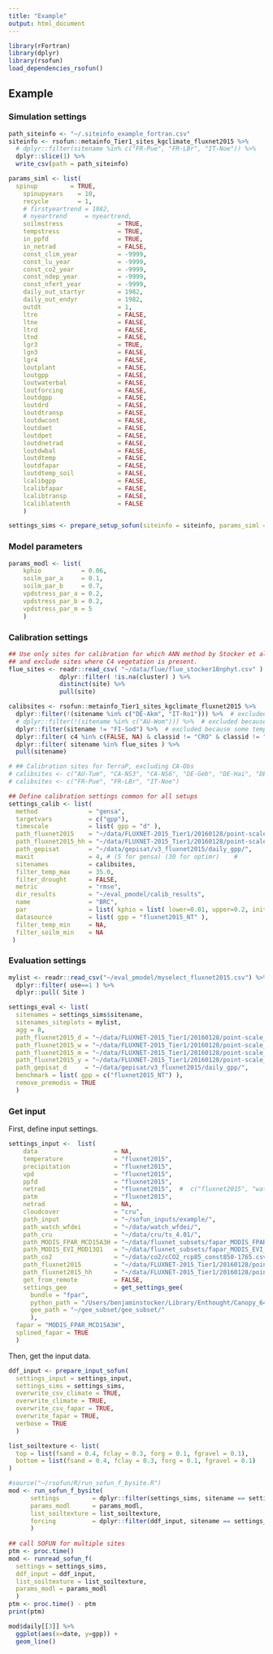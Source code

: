 ```yaml
---
title: "Example"
output: html_document
---
```


```r
library(rFortran)
library(dplyr)
library(rsofun)
load_dependencies_rsofun()
```

## Example

### Simulation settings

```r
path_siteinfo <- "~/.siteinfo_example_fortran.csv"
siteinfo <- rsofun::metainfo_Tier1_sites_kgclimate_fluxnet2015 %>% 
  # dplyr::filter(sitename %in% c("FR-Pue", "FR-LBr", "IT-Noe")) %>%
  dplyr::slice(1) %>% 
  write_csv(path = path_siteinfo)
```


```r
params_siml <- list(
  spinup         = TRUE,
	spinupyears    = 10,
	recycle        = 1,
	# firstyeartrend = 1982,
	# nyeartrend     = nyeartrend,
	soilmstress               = TRUE,
	tempstress                = TRUE,
	in_ppfd                   = TRUE,
	in_netrad                 = FALSE,
	const_clim_year           = -9999,
	const_lu_year             = -9999,
	const_co2_year            = -9999,
	const_ndep_year           = -9999,
	const_nfert_year          = -9999,
	daily_out_startyr         = 1982,
	daily_out_endyr           = 1982,
	outdt                     = 1,
	ltre                      = FALSE,
	ltne                      = FALSE,
	ltrd                      = FALSE,
	ltnd                      = FALSE,
	lgr3                      = TRUE,
	lgn3                      = FALSE,
	lgr4                      = FALSE,
	loutplant                 = FALSE,
	loutgpp                   = FALSE,
	loutwaterbal              = FALSE,
	loutforcing               = FALSE,
	loutdgpp                  = FALSE,
	loutdrd                   = FALSE,
	loutdtransp               = FALSE,
	loutdwcont                = FALSE,
	loutdaet                  = FALSE,
	loutdpet                  = FALSE,
	loutdnetrad               = FALSE,
	loutdwbal                 = FALSE,
	loutdtemp                 = FALSE,
	loutdfapar                = FALSE,
	loutdtemp_soil            = FALSE,
	lcalibgpp                 = FALSE,
	lcalibfapar               = FALSE,
	lcalibtransp              = FALSE,
	lcaliblatenth             = FALSE
	)

settings_sims <- prepare_setup_sofun(siteinfo = siteinfo, params_siml = params_siml)
```

<!-- ### Site parameters -->
<!-- ```{r} -->
<!-- params_site <- list( -->
<!-- 	longitude = 10.0, -->
<!-- 	latitude  = 44.0, -->
<!-- 	altitude  = 300.0, -->
<!-- 	soilcode  = 1, -->
<!-- 	whc       = 200.0 -->
<!-- 	) -->
<!-- ``` -->

### Model parameters
```r
params_modl <- list(
	kphio           = 0.06,
	soilm_par_a     = 0.1,
	soilm_par_b     = 0.7,
	vpdstress_par_a = 0.2,
	vpdstress_par_b = 0.2,
	vpdstress_par_m = 5
	)
```

### Calibration settings

```r
## Use only sites for calibration for which ANN method by Stocker et al. (2018) worked fine,
## and exclude sites where C4 vegetation is present.
flue_sites <- readr::read_csv( "~/data/flue/flue_stocker18nphyt.csv" ) %>%
              dplyr::filter( !is.na(cluster) ) %>% 
              distinct(site) %>% 
              pull(site)

calibsites <- rsofun::metainfo_Tier1_sites_kgclimate_fluxnet2015 %>% 
  dplyr::filter(!(sitename %in% c("DE-Akm", "IT-Ro1"))) %>%  # excluded because fapar data could not be downloaded (WEIRD)
  # dplyr::filter(!(sitename %in% c("AU-Wom"))) %>%  # excluded because no GPP data was found in FLUXNET file
  dplyr::filter(sitename != "FI-Sod") %>%  # excluded because some temperature data is missing
  dplyr::filter( c4 %in% c(FALSE, NA) & classid != "CRO" & classid != "WET" ) %>%
  dplyr::filter( sitename %in% flue_sites ) %>%
  pull(sitename)

# ## Calibration sites for TerraP, excluding CA-Obs
# calibsites <- c("AU-Tum", "CA-NS3", "CA-NS6", "DE-Geb", "DE-Hai", "DE-Kli", "FI-Hyy", "FR-Fon", "FR-LBr", "FR-Pue", "IT-Cpz", "NL-Loo", "US-Ha1", "US-MMS", "US-UMB", "US-WCr")
# calibsites <- c("FR-Pue", "FR-LBr", "IT-Noe")

## Define calibration settings common for all setups
settings_calib <- list(
  method              = "gensa",
  targetvars          = c("gpp"),
  timescale           = list( gpp = "d" ),
  path_fluxnet2015    = "~/data/FLUXNET-2015_Tier1/20160128/point-scale_none_1d/original/unpacked/",
  path_fluxnet2015_hh = "~/data/FLUXNET-2015_Tier1/20160128/point-scale_none_0.5h/original/unpacked/",
  path_gepisat        = "~/data/gepisat/v3_fluxnet2015/daily_gpp/",
  maxit               = 4, # (5 for gensa) (30 for optimr)    #
  sitenames           = calibsites,
  filter_temp_max     = 35.0,
  filter_drought      = FALSE,
  metric              = "rmse",
  dir_results         = "~/eval_pmodel/calib_results",
  name                = "BRC",
  par                 = list( kphio = list( lower=0.01, upper=0.2, init=0.05 ) ),
  datasource          = list( gpp = "fluxnet2015_NT" ),
  filter_temp_min     = NA,
  filter_soilm_min    = NA
 )
```


### Evaluation settings

```r
mylist <- readr::read_csv("~/eval_pmodel/myselect_fluxnet2015.csv") %>% 
  dplyr::filter( use==1 ) %>% 
  dplyr::pull( Site )

settings_eval <- list(
  sitenames = settings_sims$sitename,
  sitenames_siteplots = mylist,
  agg = 8,
  path_fluxnet2015_d = "~/data/FLUXNET-2015_Tier1/20160128/point-scale_none_1d/original/unpacked/",
  path_fluxnet2015_w = "~/data/FLUXNET-2015_Tier1/20160128/point-scale_none_7d/original/unpacked/",
  path_fluxnet2015_m = "~/data/FLUXNET-2015_Tier1/20160128/point-scale_none_1m/original/unpacked/",
  path_fluxnet2015_y = "~/data/FLUXNET-2015_Tier1/20160128/point-scale_none_1y/original/unpacked/",
  path_gepisat_d     = "~/data/gepisat/v3_fluxnet2015/daily_gpp/",
  benchmark = list( gpp = c("fluxnet2015_NT") ),
  remove_premodis = TRUE
  )
```

### Get input

First, define input settings.
```r
settings_input <-  list(
    data                     = NA,
    temperature              = "fluxnet2015",
    precipitation            = "fluxnet2015",
    vpd                      = "fluxnet2015",
    ppfd                     = "fluxnet2015",
    netrad                   = "fluxnet2015",  #  c("fluxnet2015", "watch_wfdei"),
    patm                     = "fluxnet2015",
    netrad                   = NA,
    cloudcover               = "cru",
    path_input               = "~/sofun_inputs/example/",
    path_watch_wfdei         = "~/data/watch_wfdei/",
    path_cru                 = "~/data/cru/ts_4.01/",
    path_MODIS_FPAR_MCD15A3H = "~/data/fluxnet_subsets/fapar_MODIS_FPAR_MCD15A3H_gee_MCD15A3H_fluxnet2015_gee_subset/",
    path_MODIS_EVI_MOD13Q1   = "~/data/fluxnet_subsets/fapar_MODIS_EVI_MOD13Q1_gee_MOD13Q1_fluxnet2015_gee_subset/",
    path_co2                 = "~/data/co2/cCO2_rcp85_const850-1765.csv",
    path_fluxnet2015         = "~/data/FLUXNET-2015_Tier1/20160128/point-scale_none_1d/original/unpacked/",
    path_fluxnet2015_hh      = "~/data/FLUXNET-2015_Tier1/20160128/point-scale_none_0.5h/original/unpacked/",
    get_from_remote          = FALSE,
    settings_gee             = get_settings_gee( 
      bundle = "fpar", 
      python_path = "/Users/benjaminstocker/Library/Enthought/Canopy_64bit/User/bin/python",
      gee_path = "~/gee_subset/gee_subset/"
      ),
  fapar = "MODIS_FPAR_MCD15A3H",
  splined_fapar = TRUE
  )
```


Then, get the input data.
```r
ddf_input <- prepare_input_sofun(
  settings_input = settings_input,
  settings_sims = settings_sims,
  overwrite_csv_climate = TRUE,
  overwrite_climate = TRUE,
  overwrite_csv_fapar = TRUE,
  overwrite_fapar = TRUE,
  verbose = TRUE
  )
```


```r
list_soiltexture <- list(
  top = list(fsand = 0.4, fclay = 0.3, forg = 0.1, fgravel = 0.1),
  bottom = list(fsand = 0.4, fclay = 0.3, forg = 0.1, fgravel = 0.1)
)

#source("~/rsofun/R/run_sofun_f_bysite.R")
mod <- run_sofun_f_bysite( 
      settings         = dplyr::filter(settings_sims, sitename == settings_sims$sitename[1]), 
      params_modl      = params_modl, 
      list_soiltexture = list_soiltexture,
      forcing          = dplyr::filter(ddf_input, sitename == settings_sims$sitename[1])
      )
      
## call SOFUN for multiple sites
ptm <- proc.time()
mod <- runread_sofun_f( 
  settings = settings_sims, 
  ddf_input = ddf_input, 
  list_soiltexture = list_soiltexture, 
  params_modl = params_modl 
  )
ptm <- proc.time() - ptm
print(ptm)

mod$daily[[3]] %>% 
  ggplot(aes(x=date, y=gpp)) +
  geom_line()

```
